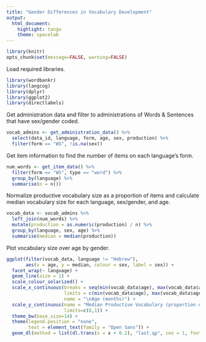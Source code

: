 ```yaml
---
title: "Gender Differences in Vocabulary Development"
output:
  html_document:
    highlight: tango
    theme: spacelab
---
```


```r
library(knitr)
opts_chunk$set(message=FALSE, warning=FALSE)
```

Load required libraries.
```r
library(wordbankr)
library(langcog)
library(dplyr)
library(ggplot2)
library(directlabels)
```

Get administration data and filter to administrations of Words & Sentences that have sex/gender coded.
```r
vocab_admins <- get_administration_data() %>%
  select(data_id, language, form, age, sex, production) %>%
  filter(form == "WS", !is.na(sex))
```

Get item information to find the number of items on each language's form.
```r
num_words <- get_item_data() %>%
  filter(form == "WS", type == "word") %>%
  group_by(language) %>%
  summarise(n = n())
```

Normalize productive vocabulary size as a proportion of items and calculate median vocabulary size for each language, sex/gender, and age.
```r
vocab_data <- vocab_admins %>%
  left_join(num_words) %>%
  mutate(production = as.numeric(production) / n) %>%
  group_by(language, sex, age) %>%
  summarise(median = median(production))
```

Plot vocabulary size over age by gender.
```r
ggplot(filter(vocab_data, language != "Hebrew"),
       aes(x = age, y = median, colour = sex, label = sex)) +
  facet_wrap(~ language) +
  geom_line(size = 1) +
  scale_colour_solarized() +
  scale_x_continuous(breaks = seq(min(vocab_data$age), max(vocab_data$age), 2),
                     limits = c(min(vocab_data$age), max(vocab_data$age) + 1),
                     name = "\nAge (months)") +
  scale_y_continuous(name = "Median Productive Vocabulary (proportion of total words)\n",
                     limits=c(0,1)) +
  theme_bw(base_size=14) +
  theme(legend.position = "none",
        text = element_text(family = "Open Sans")) +
  geom_dl(method = list(dl.trans(x = x + 0.2), "last.qp", cex = 1, fontfamily = "Open Sans"))
```